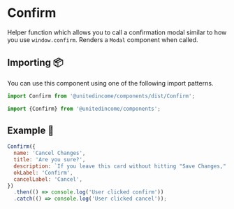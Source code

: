 
# Confirm

Helper function which allows you to call a confirmation modal similar to how you use `window.confirm`. Renders a `Modal` component when called.

## Importing 📦

You can use this component using one of the following import patterns.

```javascript
import Confirm from '@unitedincome/components/dist/Confirm';
```

```javascript
import {Confirm} from '@unitedincome/components';
```

## Example 🚀

```javascript
Confirm({
  name: 'Cancel Changes',
  title: 'Are you sure?',
  description: `If you leave this card without hitting "Save Changes," all of your changes will be lost.`,
  okLabel: 'Confirm',
  cancelLabel: 'Cancel',
})
  .then(() => console.log('User clicked confirm'))
  .catch(() => console.log('User clicked cancel'));
```

